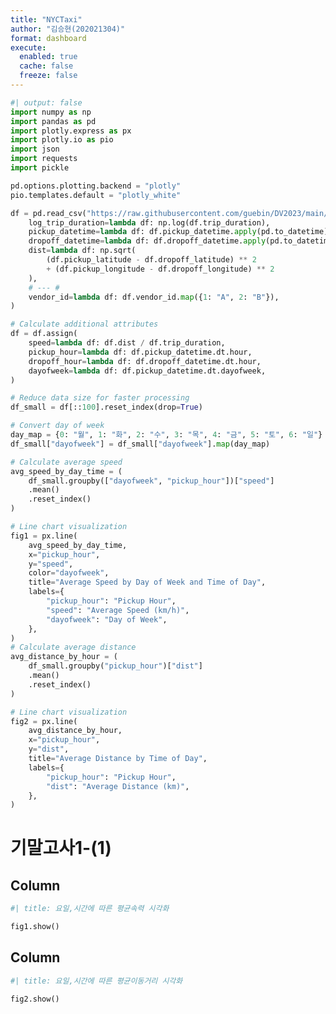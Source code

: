 ```yaml
---
title: "NYCTaxi"
author: "김승현(202021304)"
format: dashboard
execute: 
  enabled: true
  cache: false
  freeze: false
---
```

```python
#| output: false
import numpy as np
import pandas as pd
import plotly.express as px
import plotly.io as pio
import json
import requests
import pickle

pd.options.plotting.backend = "plotly"
pio.templates.default = "plotly_white"

df = pd.read_csv("https://raw.githubusercontent.com/guebin/DV2023/main/posts/NYCTaxi.csv").assign(
    log_trip_duration=lambda df: np.log(df.trip_duration),
    pickup_datetime=lambda df: df.pickup_datetime.apply(pd.to_datetime),
    dropoff_datetime=lambda df: df.dropoff_datetime.apply(pd.to_datetime),
    dist=lambda df: np.sqrt(
        (df.pickup_latitude - df.dropoff_latitude) ** 2
        + (df.pickup_longitude - df.dropoff_longitude) ** 2
    ),
    # --- #
    vendor_id=lambda df: df.vendor_id.map({1: "A", 2: "B"}),
)

# Calculate additional attributes
df = df.assign(
    speed=lambda df: df.dist / df.trip_duration,
    pickup_hour=lambda df: df.pickup_datetime.dt.hour,
    dropoff_hour=lambda df: df.dropoff_datetime.dt.hour,
    dayofweek=lambda df: df.pickup_datetime.dt.dayofweek,
)

# Reduce data size for faster processing
df_small = df[::100].reset_index(drop=True)

# Convert day of week
day_map = {0: "월", 1: "화", 2: "수", 3: "목", 4: "금", 5: "토", 6: "일"}
df_small["dayofweek"] = df_small["dayofweek"].map(day_map)

# Calculate average speed
avg_speed_by_day_time = (
    df_small.groupby(["dayofweek", "pickup_hour"])["speed"]
    .mean()
    .reset_index()
)

# Line chart visualization
fig1 = px.line(
    avg_speed_by_day_time,
    x="pickup_hour",
    y="speed",
    color="dayofweek",
    title="Average Speed by Day of Week and Time of Day",
    labels={
        "pickup_hour": "Pickup Hour",
        "speed": "Average Speed (km/h)",
        "dayofweek": "Day of Week",
    },
)
# Calculate average distance
avg_distance_by_hour = (
    df_small.groupby("pickup_hour")["dist"]
    .mean()
    .reset_index()
)

# Line chart visualization
fig2 = px.line(
    avg_distance_by_hour,
    x="pickup_hour",
    y="dist",
    title="Average Distance by Time of Day",
    labels={
        "pickup_hour": "Pickup Hour",
        "dist": "Average Distance (km)",
    },
)
```

# 기말고사1-(1)

## Column {width=50%}


```python
#| title: 요일,시간에 따른 평균속력 시각화        

fig1.show()

```
## Column {width=50%}

```python
#| title: 요일,시간에 따른 평균이동거리 시각화        

fig2.show()

```
